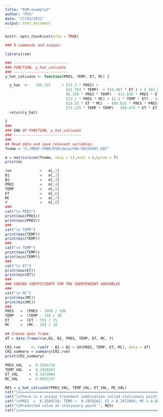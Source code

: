 ---
title: "RSM-example2"
author: "PVS"
date: "27/03/2021"
output: html_document
---

```{r setup, include=FALSE}
knitr::opts_chunk$set(echo = TRUE)
```


```{r}
### R commands and output:

library(rsm)

### -------------------------
### FUNCTION, y_hat_calcuate
### -------------------------
y_hat_calcuate <- function(PRES, TEMP, ET, MC) {

  y_hat  <-   396.233     + (37.3 * PRES) +
                            (31.783 * TEMP)  + (54.967 * ET ) + ( 263.067 * MC) -
                            (6.350 * PRES * TEMP) - (11.650 * PRES * ET) +
                            (23.1 * PRES * MC) + (2.3 * TEMP * ET) - (4.35 * TEMP * MC) +
                            (16.55 * ET * MC)  - (88.625 * PRES * PRES) -
                            (72.225 * TEMP * TEMP) - (89.875 * ET * ET) - (226.325 * MC * MC)
  return(y_hat)
  
}
###
### END OF FUNCTION, y_hat_calcuate 
### -------------------------------
###
## Read data and save relevant variables.
fname = "D:/MDRF-FNDR/RSM/data/PAH-RECOVERY.DAT"

m = matrix(scan(fname, skip = 1),ncol = 8,byrow = T)
print(m)

run             =   m[,1]
B1              =   m[,2]
B2              =   m[,3]
PRES            =   m[,4]
TEMP            =   m[,5]
ET              =   m[,6]
MC              =   m[,7]
Y               =   m[,8]
###
cat("\n PRES")
print(max(PRES))
print(min(PRES))
###
cat("\n TEMP")
print(max(TEMP))
print(min(TEMP))
###
cat("\n TEMP")
print(max(TEMP))
print(min(TEMP))
###
cat("\n ET")
print(max(ET))
print(min(ET))
###
### CODING COEFFICIENTS FOR THE INDEPENDENT VARIABLES
###
cat("\n MC")
print(max(MC))
print(min(MC))
###
PRES   =  (PRES - 200) / 100
TEMP   =  (TEMP - 70) / 30
ET     =  (ET - 35) / 25
MC     =  (MC - 10) / 10
 
## Create data frame.
df = data.frame(run,B1, B2, PRES, TEMP, ET, MC, Y)

CR2.rsm     <- rsm(Y ~ B1 + B2 + SO(PRES, TEMP, ET, MC), data = df)
CR2_summary = summary(CR2.rsm)
print(CR2_summary)
 
PRES_VAL   =  0.2594728
TEMP_VAL   =  0.1959262
ET_VAL     =  0.3472094
MC_VAL     =  0.6052237 

RES = y_hat_calcuate(PRES_VAL, TEMP_VAL, ET_VAL, MC_VAL)
cat("\n=======================================================================")
cat("\nThere is a unique treatment combination called stationary point")
cat("\nPRES  =  0.2594728; TEMP =  0.1959262; ET = 0.3472094; MC = 0.6052237\n")
cat("\nPredicted value at stationary point ", RES)
cat("\n=======================================================================")
```

